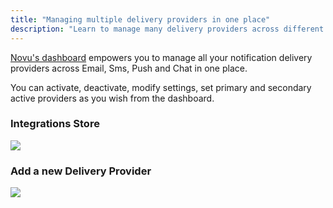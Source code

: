 ```yaml
---
title: "Managing multiple delivery providers in one place"
description: "Learn to manage many delivery providers across different channels in one dashboard"
---
```


[Novu's dashboard](https://dashboard-v2.novu.co/integrations?utm_campaign=docs-usecases-multipledelivery) empowers you to manage all your notification delivery providers across Email, Sms, Push and Chat in one place.

You can activate, deactivate, modify settings, set primary and secondary active providers as you wish from the dashboard.

### Integrations Store

<Frame caption="All Delivery providers in one place">
  <img src="/images/integrations-store.png" />
</Frame>

### Add a new Delivery Provider

<Frame caption="Add new delivery provider across any channel">
  <img src="/images/add-new-provider.png" />
</Frame>
